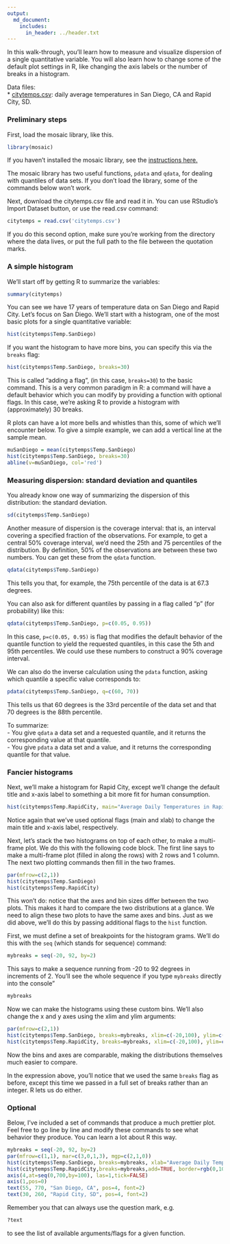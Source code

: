 ```yaml
---
output:
  md_document:
    includes:
      in_header: ../header.txt
---
```


In this walk-through, you'll learn how to measure and visualize dispersion of a single quantitative variable.  You will also learn how to change some of the default plot settings in R, like changing the axis labels or the number of breaks in a histogram.  

Data files:  
* [citytemps.csv](citytemps.csv): daily average temperatures in San Diego, CA and Rapid City, SD.  

### Preliminary steps

First, load the mosaic library, like this.
```r
library(mosaic)
```
If you haven't installed the mosaic library, see the [instructions here.](http://jgscott.github.io/teaching/r/basics/installing_library.html)

The mosaic library has two useful functions, `pdata` and `qdata`, for dealing with quantiles of data sets.  If you don't load the library, some of the commands below won't work.

Next, download the citytemps.csv file and read it in. You can use RStudio's Import Dataset button, or use the read.csv command:
```r
citytemps = read.csv('citytemps.csv')
```
If you do this second option, make sure you're working from the directory where the data lives, or put the full path to the file between the quotation marks.


### A simple histogram

We'll start off by getting R to summarize the variables:
```r
summary(citytemps)
```

You can see we have 17 years of temperature data on San Diego and Rapid City.  Let's focus on San Diego. We'll start with a histogram, one of the most basic plots for a single quantitative variable:

```r
hist(citytemps$Temp.SanDiego)
```

If you want the histogram to have more bins, you can specify this via the `breaks` flag:
```r
hist(citytemps$Temp.SanDiego, breaks=30)
```
This is called "adding a flag", (in this case, `breaks=30`) to the basic command.  This is a very common paradigm in R: a command will have a default behavior which you can modify by providing a function with optional flags.  In this case, we're asking R to provide a histogram with (approximately) 30 breaks.

R plots can have a lot more bells and whistles than this, some of which we'll encounter below.  To give a simple example, we can add a vertical line at the sample mean.
```r
muSanDiego = mean(citytemps$Temp.SanDiego)
hist(citytemps$Temp.SanDiego, breaks=30)
abline(v=muSanDiego, col='red')
```

### Measuring dispersion: standard deviation and quantiles  

You already know one way of summarizing the dispersion of this distribution: the standard deviation.
```r
sd(citytemps$Temp.SanDiego)
```

Another measure of dispersion is the coverage interval: that is, an interval covering a specified fraction of the observations.  For example, to get a central 50% coverage interval, we'd need the 25th and 75 percentiles of the distribution.  By definition, 50% of the observations are between these two numbers.  You can get these from the `qdata` function.
```r
qdata(citytemps$Temp.SanDiego)
```
This tells you that, for example, the 75th percentile of the data is at 67.3 degrees.

You can also ask for different quantiles by passing in a flag called "p" (for probability) like this:
```r
qdata(citytemps$Temp.SanDiego, p=c(0.05, 0.95))
```
In this case, `p=c(0.05, 0.95)` is flag that modifies the default behavior of the quantile function to yield the requested quantiles, in this case the 5th and 95th percentiles.  We could use these numbers to construct a 90% coverage interval.

We can also do the inverse calculation using the `pdata` function, asking which quantile a specific value corresponds to:
```r
pdata(citytemps$Temp.SanDiego, q=c(60, 70))
```
This tells us that 60 degrees is the 33rd percentile of the data set and that 70 degrees is the 88th percentile.

To summarize:  
- You give `qdata` a data set and a requested quantile, and it returns the corresponding value at that quantile.  
- You give `pdata` a data set and a value, and it returns the corresponding quantile for that value.  


### Fancier histograms

Next, we'll make a histogram for Rapid City, except we'll change the default title and x-axis label to something a bit more fit for human consumption.
```r
hist(citytemps$Temp.RapidCity, main="Average Daily Temperatures in Rapid City, 1995-2011", xlab='Temperature')
```

Notice again that we've used optional flags (main and xlab) to change the main title and x-axis label, respectively.

Next, let's stack the two histograms on top of each other, to make a multi-frame plot.  We do this with the following code block.  The first line says to make a multi-frame plot (filled in along the rows) with 2 rows and 1 column.  The next two plotting commands then fill in the two frames.

```r
par(mfrow=c(2,1))
hist(citytemps$Temp.SanDiego)
hist(citytemps$Temp.RapidCity)
```

This won't do: notice that the axes and bin sizes differ between the two plots.  This makes it hard to compare the two distributions at a glance.  We need to align these two plots to have the same axes and bins.  Just as we did above, we'll do this by passing additional flags to the `hist` function.

First, we must define a set of breakpoints for the histogram grams.  We'll do this with the `seq` (which stands for sequence) command:
```r
mybreaks = seq(-20, 92, by=2)
```
This says to make a sequence running from -20 to 92 degrees in increments of 2.  You'll see the whole sequence if you type `mybreaks` directly into the console"
```r
mybreaks
```

Now we can make the histograms using these custom bins.  We'll also change the x and y axes using the xlim and ylim arguments:
```r
par(mfrow=c(2,1))
hist(citytemps$Temp.SanDiego, breaks=mybreaks, xlim=c(-20,100), ylim=c(0, 760))
hist(citytemps$Temp.RapidCity, breaks=mybreaks, xlim=c(-20,100), ylim=c(0, 760))
```
Now the bins and axes are comparable, making the distributions themselves much easier to compare.

In the expression above, you'll notice that we used the same `breaks` flag as before, except this time we passed in a full set of breaks rather than an integer.  R lets us do either.


### Optional 

Below, I've included a set of commands that produce a much prettier plot.  Feel free to go line by line and modify these commands to see what behavior they produce.  You can learn a lot about R this way.

```r
mybreaks = seq(-20, 92, by=2)
par(mfrow=c(1,1), mar=c(3,0,1,3), mgp=c(2,1,0))
hist(citytemps$Temp.SanDiego, breaks=mybreaks, xlab="Average Daily Temperature (F)", main="", border="darkgrey", col="grey", axes=FALSE, ylim=c(0, 760))
hist(citytemps$Temp.RapidCity,breaks=mybreaks,add=TRUE, border=rgb(0,100,0,100,maxColorValue=255), col= rgb(0,100,0,50,maxColorValue=255))
axis(4,at=seq(0,700,by=100), las=1,tick=FALSE)
axis(1,pos=0)
text(55, 770, "San Diego, CA", pos=4, font=2)
text(30, 260, "Rapid City, SD", pos=4, font=2)
```

Remember you that can always use the question mark, e.g.
```r
?text
```
to see the list of available arguments/flags for a given function.  
